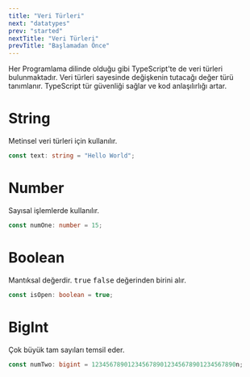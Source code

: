 ```yaml
---
title: "Veri Türleri"
next: "datatypes"
prev: "started"
nextTitle: "Veri Türleri"
prevTitle: "Başlamadan Önce"
---
```



<ImageWithCaption
    alt="TypeScript Veri Türleri"
    caption="TypeScript Veri Türleri"
    srcWebp="/assets/datatypes/datatypes.webp"
    srcFallBack="/assets/datatypes/datatypes.webp"/>

Her Programlama dilinde olduğu gibi TypeScript'te de veri türleri bulunmaktadır. Veri türleri sayesinde değişkenin tutacağı değer türü tanımlanır. TypeScript tür güvenliği sağlar ve kod anlaşılırlığı artar.

# String
Metinsel veri türleri için kullanılır.

```ts
const text: string = "Hello World";
```

# Number
Sayısal işlemlerde kullanılır.

```ts
const numOne: number = 15;
```

# Boolean
Mantıksal değerdir. <kbd>true</kbd> <kbd>false</kbd> değerinden birini alır.

```ts
const isOpen: boolean = true;
```

# BigInt
Çok büyük tam sayıları temsil eder.

```ts
const numTwo: bigint = 1234567890123456789012345678901234567890n;
```